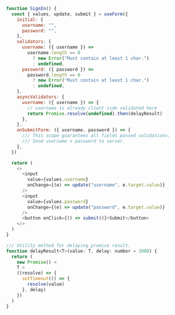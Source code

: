 ```js
function SignIn() {
  const { values, update, submit } = useForm({
    initial: {
      username: "",
      password: "",
    },
    validators: {
      username: ({ username }) =>
        username.length == 0
          ? new Error("Must contain at least 1 char.")
          : undefined,
      password: ({ password }) =>
        password.length == 0
          ? new Error("Must contain at least 1 char.")
          : undefined,
    },
    asyncValidators: {
      username: ({ username }) => {
        // username is already client side validated here
        return Promise.resolve(undefined).then(delayResult)
      },
    },
    onSubmitForm: ({ username, password }) => {
      /// This scope guarantees all fields passed validations.
      /// Send username + password to server.
    },
  })

  return (
    <>
      <input
        value={values.username}
        onChange={(e) => update("username", e.target.value)}
      />
      <input
        value={values.password}
        onChange={(e) => update("password", e.target.value)}
      />
      <button onClick={() => submit()}>Submit</button>
    </>
  )
}

/// Utility method for delaying promise result.
function delayResult<T>(value: T, delay: number = 3000) {
  return (
    new Promise() <
    T >
    ((resolve) => {
      setTimeout(() => {
        resolve(value)
      }, delay)
    })
  )
}
```

